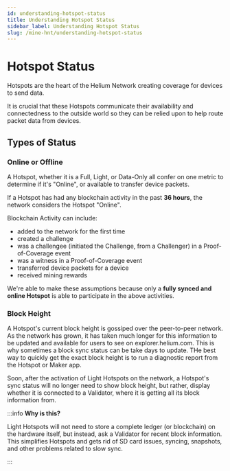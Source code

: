 ```yaml
---
id: understanding-hotspot-status
title: Understanding Hotspot Status
sidebar_label: Understanding Hotspot Status
slug: /mine-hnt/understanding-hotspot-status
---
```


# Hotspot Status


Hotspots are the heart of the Helium Network creating coverage for devices to
send data.

It is crucial that these Hotspots communicate their availability and
connectedness to the outside world so they can be relied upon to help route
packet data from devices.

## Types of Status

### Online or Offline

A Hotspot, whether it is a Full, Light, or Data-Only all confer on one metric to
determine if it's "Online", or available to transfer device packets.

If a Hotspot has had any blockchain activity in the past **36 hours**, the
network considers the Hotspot "Online".

Blockchain Activity can include:

- added to the network for the first time
- created a challenge
- was a challengee (initiated the Challenge, from a Challenger) in a
  Proof-of-Coverage event
- was a witness in a Proof-of-Coverage event
- transferred device packets for a device
- received mining rewards

We're able to make these assumptions because only a **fully synced and online
Hotspot** is able to participate in the above activities.

### Block Height

A Hotspot's current block height is gossiped over the peer-to-peer network. As
the network has grown, it has taken much longer for this information to be
updated and available for users to see on explorer.helium.com. This is why
sometimes a block sync status can be take days to update. THe best way to
quickly get the exact block height is to run a diagnostic report from the
Hotspot or Maker app.

Soon, after the activation of Light Hotspots on the network, a Hotspot's sync
status will no longer need to show block height, but rather, display whether it
is connected to a Validator, where it is getting all its block information from.

:::info **Why is this?**

Light Hotspots will not need to store a complete ledger (or blockchain) on the
hardware itself, but instead, ask a Validator for recent block information. This
simplifies Hotspots and gets rid of SD card issues, syncing, snapshots, and
other problems related to slow sync.

:::
